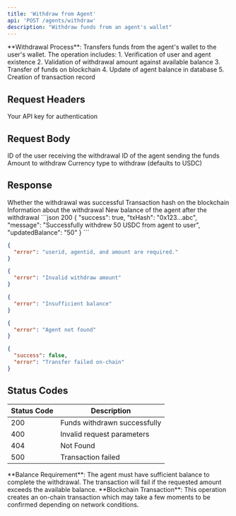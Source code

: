 ```yaml
---
title: 'Withdraw from Agent'
api: 'POST /agents/withdraw'
description: "Withdraw funds from an agent's wallet"
---
```


<Note>
**Withdrawal Process**: Transfers funds from the agent's wallet to the user's wallet. The operation includes: 1. Verification of user and agent existence 2. Validation of withdrawal amount against available balance 3. Transfer of funds on blockchain 4. Update of agent balance in database 5. Creation of transaction record
</Note>

## Request Headers

<ParamField header="x-api-key" type="string" required>
  Your API key for authentication
</ParamField>

## Request Body

<ParamField body="userid" type="string" required>
  ID of the user receiving the withdrawal
</ParamField>

<ParamField body="agentid" type="string" required>
  ID of the agent sending the funds
</ParamField>

<ParamField body="amount" type="number" required>
  Amount to withdraw
</ParamField>

<ParamField body="currency" type="string" default="USDC">
  Currency type to withdraw (defaults to USDC)
</ParamField>

## Response

<ResponseField name="success" type="boolean">
  Whether the withdrawal was successful
</ResponseField>

<ResponseField name="txHash" type="string">
  Transaction hash on the blockchain
</ResponseField>

<ResponseField name="message" type="string">
  Information about the withdrawal
</ResponseField>

<ResponseField name="updatedBalance" type="string">
  New balance of the agent after the withdrawal
</ResponseField>

<ResponseExample>
```json 200
{
  "success": true,
  "txHash": "0x123...abc",
  "message": "Successfully withdrew 50 USDC from agent to user",
  "updatedBalance": "50"
}
```

```json 400
{
  "error": "userid, agentid, and amount are required."
}
```

```json 400
{
  "error": "Invalid withdraw amount"
}
```

```json 400
{
  "error": "Insufficient balance"
}
```

```json 404
{
  "error": "Agent not found"
}
```

```json 500
{
  "success": false,
  "error": "Transfer failed on-chain"
}
```
</ResponseExample>

## Status Codes

| Status Code | Description |
|-------------|-------------|
| 200 | Funds withdrawn successfully |
| 400 | Invalid request parameters |
| 404 | Not Found |
| 500 | Transaction failed |

<Warning>
**Balance Requirement**: The agent must have sufficient balance to complete the withdrawal. The transaction will fail if the requested amount exceeds the available balance.
</Warning>

<Info>
**Blockchain Transaction**: This operation creates an on-chain transaction which may take a few moments to be confirmed depending on network conditions.
</Info>